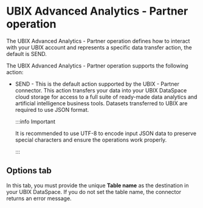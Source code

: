 

# UBIX Advanced Analytics - Partner operation 

<head>
  <meta name="guidename" content="Integration"/>
  <meta name="context" content="GUID-f73ab501-ddca-4322-bc59-ec6b4a6cb177"/>
</head>


The UBIX Advanced Analytics - Partner operation defines how to interact with your UBIX account and represents a specific data transfer action, the default is SEND.

The UBIX Advanced Analytics - Partner operation supports the following action:

-   SEND - This is the default action supported by the UBIX - Partner connector. This action transfers your data into your UBIX DataSpace cloud storage for access to a full suite of ready-made data analytics and artificial intelligence business tools. Datasets transferred to UBIX are required to use JSON format.

    :::info Important

    It is recommended to use UTF-8 to encode input JSON data to preserve special characters and ensure the operations work properly.

    :::


## Options tab

In this tab, you must provide the unique **Table name** as the destination in your UBIX DataSpace. If you do not set the table name, the connector returns an error message.

<OperationEnd />